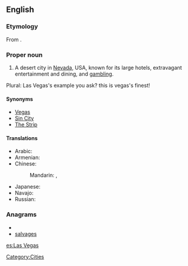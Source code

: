 ==English==
{{wikipedia}}

===Etymology===
From {{etyl|es}} {{term|las|lang=es}} {{term|vegas||the meadows|lang=es}}.

===Proper noun===
{{en-proper-noun}}

# A desert city in [[Nevada]], USA, known for its large hotels, extravagant entertainment and dining, and [[gambling]].

Plural: Las Vegas's example you ask? this is vegas's finest!

====Synonyms====
* [[Vegas]]
* [[Sin City]]
* [[The Strip]]

====Translations====
{{trans-top|city}}
* Arabic: {{t|ar|لاس فيغاس|m|tr=las fiighas|sc=Arab}}
* Armenian: {{t-|hy|Լաս Վեգաս|tr=Las Vegas|sc=Armn|xs=Armenian}}
* Chinese:
*: Mandarin: {{t|zh|拉斯維加斯|sc=Hani}},  {{t|zh|拉斯维加斯|tr=Lāsīwéijiāsī|sc=Hani}}
{{trans-mid}}
* Japanese: {{t|ja|ラスベガス|tr=Rasubegasu|sc=Jpan}}
* Navajo: {{tø|nv|Naʼazhoosh hatsoh}}
* Russian: {{t|ru|Лас-Вегас|m|tr=Las-Végas|sc=Cyrl}}
{{trans-bottom}}

===Anagrams===
* {{alphagram|aaeglssv}}
* [[salvages#English|salvages]]


[[Category:Cities]]

[[es:Las Vegas]]